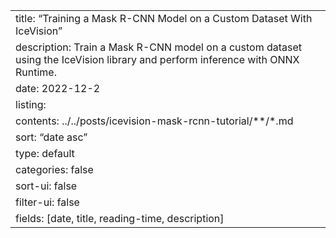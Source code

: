 ---
title: "Training a Mask R-CNN Model on a Custom Dataset With IceVision"
description: Train a Mask R-CNN model on a custom dataset using the IceVision library and perform inference with ONNX Runtime. 
date: 2022-12-2
listing:
  contents: ../../posts/icevision-mask-rcnn-tutorial/**/*.md
  sort: "date asc"
  type: default
  categories: false
  sort-ui: false
  filter-ui: false
  fields: [date, title, reading-time, description]
---